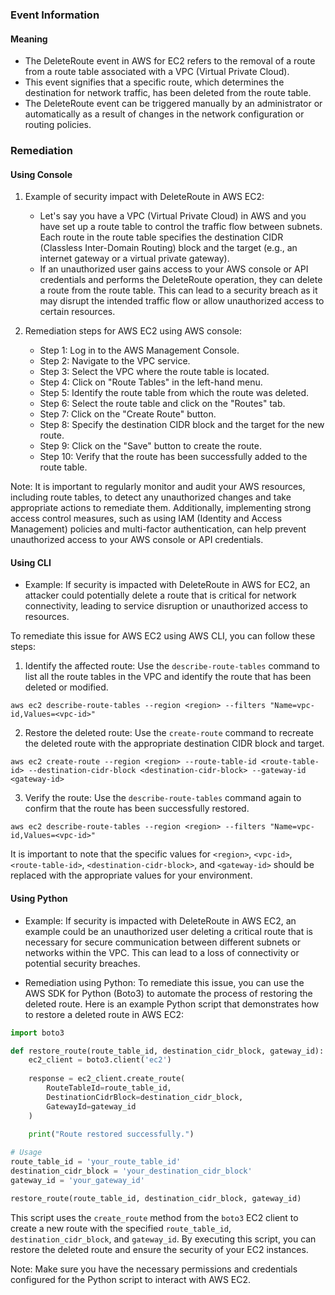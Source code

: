 
### Event Information

#### Meaning

- The DeleteRoute event in AWS for EC2 refers to the removal of a route from a route table associated with a VPC (Virtual Private Cloud).
- This event signifies that a specific route, which determines the destination for network traffic, has been deleted from the route table.
- The DeleteRoute event can be triggered manually by an administrator or automatically as a result of changes in the network configuration or routing policies.

### Remediation

#### Using Console

1. Example of security impact with DeleteRoute in AWS EC2:
   - Let's say you have a VPC (Virtual Private Cloud) in AWS and you have set up a route table to control the traffic flow between subnets. Each route in the route table specifies the destination CIDR (Classless Inter-Domain Routing) block and the target (e.g., an internet gateway or a virtual private gateway).
   - If an unauthorized user gains access to your AWS console or API credentials and performs the DeleteRoute operation, they can delete a route from the route table. This can lead to a security breach as it may disrupt the intended traffic flow or allow unauthorized access to certain resources.

2. Remediation steps for AWS EC2 using AWS console:
   - Step 1: Log in to the AWS Management Console.
   - Step 2: Navigate to the VPC service.
   - Step 3: Select the VPC where the route table is located.
   - Step 4: Click on "Route Tables" in the left-hand menu.
   - Step 5: Identify the route table from which the route was deleted.
   - Step 6: Select the route table and click on the "Routes" tab.
   - Step 7: Click on the "Create Route" button.
   - Step 8: Specify the destination CIDR block and the target for the new route.
   - Step 9: Click on the "Save" button to create the route.
   - Step 10: Verify that the route has been successfully added to the route table.

Note: It is important to regularly monitor and audit your AWS resources, including route tables, to detect any unauthorized changes and take appropriate actions to remediate them. Additionally, implementing strong access control measures, such as using IAM (Identity and Access Management) policies and multi-factor authentication, can help prevent unauthorized access to your AWS console or API credentials.

#### Using CLI

- Example: If security is impacted with DeleteRoute in AWS for EC2, an attacker could potentially delete a route that is critical for network connectivity, leading to service disruption or unauthorized access to resources.

To remediate this issue for AWS EC2 using AWS CLI, you can follow these steps:

1. Identify the affected route: Use the `describe-route-tables` command to list all the route tables in the VPC and identify the route that has been deleted or modified.

```
aws ec2 describe-route-tables --region <region> --filters "Name=vpc-id,Values=<vpc-id>"
```

2. Restore the deleted route: Use the `create-route` command to recreate the deleted route with the appropriate destination CIDR block and target.

```
aws ec2 create-route --region <region> --route-table-id <route-table-id> --destination-cidr-block <destination-cidr-block> --gateway-id <gateway-id>
```

3. Verify the route: Use the `describe-route-tables` command again to confirm that the route has been successfully restored.

```
aws ec2 describe-route-tables --region <region> --filters "Name=vpc-id,Values=<vpc-id>"
```

It is important to note that the specific values for `<region>`, `<vpc-id>`, `<route-table-id>`, `<destination-cidr-block>`, and `<gateway-id>` should be replaced with the appropriate values for your environment.

#### Using Python

- Example: If security is impacted with DeleteRoute in AWS EC2, an example could be an unauthorized user deleting a critical route that is necessary for secure communication between different subnets or networks within the VPC. This can lead to a loss of connectivity or potential security breaches.

- Remediation using Python: To remediate this issue, you can use the AWS SDK for Python (Boto3) to automate the process of restoring the deleted route. Here is an example Python script that demonstrates how to restore a deleted route in AWS EC2:

```python
import boto3

def restore_route(route_table_id, destination_cidr_block, gateway_id):
    ec2_client = boto3.client('ec2')
    
    response = ec2_client.create_route(
        RouteTableId=route_table_id,
        DestinationCidrBlock=destination_cidr_block,
        GatewayId=gateway_id
    )
    
    print("Route restored successfully.")

# Usage
route_table_id = 'your_route_table_id'
destination_cidr_block = 'your_destination_cidr_block'
gateway_id = 'your_gateway_id'

restore_route(route_table_id, destination_cidr_block, gateway_id)
```

This script uses the `create_route` method from the `boto3` EC2 client to create a new route with the specified `route_table_id`, `destination_cidr_block`, and `gateway_id`. By executing this script, you can restore the deleted route and ensure the security of your EC2 instances.

Note: Make sure you have the necessary permissions and credentials configured for the Python script to interact with AWS EC2.

